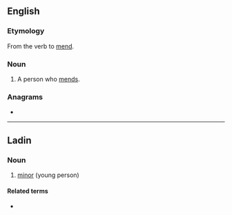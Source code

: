 ==English==

===Etymology===
From the verb to [[mend]].

===Noun===
{{en-noun}}

# A person who [[mend]]s.

===Anagrams===
* {{anagrams|en|red men|redmen|remend}}

----

==Ladin==

===Noun===
{{lld-noun|m|mendri}}

# [[minor]] (young person)

====Related terms====
* {{l|lld|mendr}}